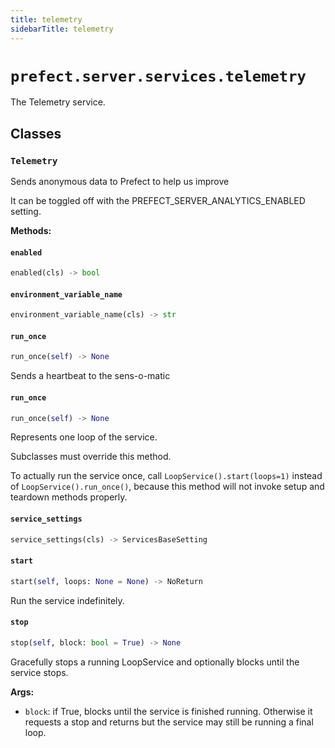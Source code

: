 ```yaml
---
title: telemetry
sidebarTitle: telemetry
---
```


# `prefect.server.services.telemetry`



The Telemetry service.


## Classes

### `Telemetry` <sup><a href="https://github.com/PrefectHQ/prefect/blob/main/src/prefect/server/services/telemetry.py#L26" target="_blank"><Icon icon="github" style="width: 14px; height: 14px;" /></a></sup>


Sends anonymous data to Prefect to help us improve

It can be toggled off with the PREFECT_SERVER_ANALYTICS_ENABLED setting.


**Methods:**

#### `enabled` <sup><a href="https://github.com/PrefectHQ/prefect/blob/main/src/prefect/server/services/telemetry.py#L44" target="_blank"><Icon icon="github" style="width: 14px; height: 14px;" /></a></sup>

```python
enabled(cls) -> bool
```

#### `environment_variable_name` <sup><a href="https://github.com/PrefectHQ/prefect/blob/main/src/prefect/server/services/telemetry.py#L40" target="_blank"><Icon icon="github" style="width: 14px; height: 14px;" /></a></sup>

```python
environment_variable_name(cls) -> str
```

#### `run_once` <sup><a href="https://github.com/PrefectHQ/prefect/blob/main/src/prefect/server/services/telemetry.py#L95" target="_blank"><Icon icon="github" style="width: 14px; height: 14px;" /></a></sup>

```python
run_once(self) -> None
```

Sends a heartbeat to the sens-o-matic


#### `run_once` <sup><a href="https://github.com/PrefectHQ/prefect/blob/main/src/prefect/server/services/base.py#L329" target="_blank"><Icon icon="github" style="width: 14px; height: 14px;" /></a></sup>

```python
run_once(self) -> None
```

Represents one loop of the service.

Subclasses must override this method.

To actually run the service once, call `LoopService().start(loops=1)`
instead of `LoopService().run_once()`, because this method will not invoke setup
and teardown methods properly.


#### `service_settings` <sup><a href="https://github.com/PrefectHQ/prefect/blob/main/src/prefect/server/services/telemetry.py#L36" target="_blank"><Icon icon="github" style="width: 14px; height: 14px;" /></a></sup>

```python
service_settings(cls) -> ServicesBaseSetting
```

#### `start` <sup><a href="https://github.com/PrefectHQ/prefect/blob/main/src/prefect/server/services/base.py#L211" target="_blank"><Icon icon="github" style="width: 14px; height: 14px;" /></a></sup>

```python
start(self, loops: None = None) -> NoReturn
```

Run the service indefinitely.


#### `stop` <sup><a href="https://github.com/PrefectHQ/prefect/blob/main/src/prefect/server/services/base.py#L291" target="_blank"><Icon icon="github" style="width: 14px; height: 14px;" /></a></sup>

```python
stop(self, block: bool = True) -> None
```

Gracefully stops a running LoopService and optionally blocks until the
service stops.

**Args:**
- `block`: if True, blocks until the service is
finished running. Otherwise it requests a stop and returns but
the service may still be running a final loop.

